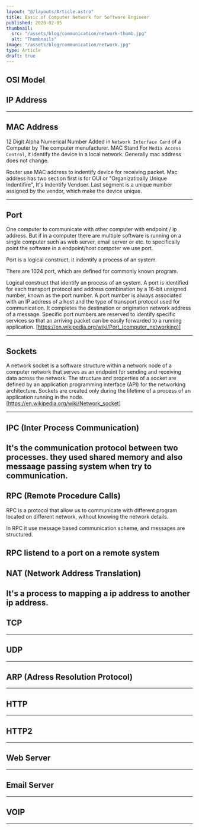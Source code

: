```yaml
---
layout: "@/layouts/Article.astro"
title: Basic of Computer Network for Software Engineer
published: 2020-02-05
thumbnail:
  src: "/assets/blog/communication/network-thumb.jpg"
  alt: "Thumbnails"
image: "/assets/blog/communication/network.jpg"
type: Article
draft: true
---
```


## OSI Model

## IP Address

---

## MAC Address

12 Digit Alpha Numerical Number Added in `Network Interface Card` of a Computer by The computer menufacturer. MAC Stand For `Media Access Control`, it identify the device in a local network. Generally mac address does not change.

Router use MAC address to indentify device for receiving packet. Mac address has two section first is for OUI or "Organizatioally Unique Indentifire", It's Indentify Vendoer. Last segment is a unique number assigned by the vendor, which make the device unique.

---

## Port

One computer to communicate with other computer with endpoint / ip address. But if in a computer there are multiple software is running on a single computer such as web server, email server or etc. to specifically point the software in a endpoint/host compoter we use port.

Port is a logical construct, it indentify a process of an system.

There are 1024 port, which are defined for commonly known program.

Logical construct that identify an process of an system. A port is identified for each transport protocol and address combination by a 16-bit unsigned number, known as the port number. A port number is always associated with an IP address of a host and the type of transport protocol used for communication. It completes the destination or origination network address of a message. Specific port numbers are reserved to identify specific services so that an arriving packet can be easily forwarded to a running application.
[https://en.wikipedia.org/wiki/Port_(computer_networking)]

---

## Sockets

A network socket is a software structure within a network node of a computer network that serves as an endpoint for sending and receiving data across the network. The structure and properties of a socket are defined by an application programming interface (API) for the networking architecture. Sockets are created only during the lifetime of a process of an application running in the node.
[https://en.wikipedia.org/wiki/Network_socket]

---

## IPC (Inter Process Communication)

## It's the communication protocol between two processes. they used shared memory and also messaage passing system when try to communication.

## RPC (Remote Procedure Calls)

RPC is a protocol that allow us to communicate with different program located on different network, without knowing the network details.

In RPC it use message based communication scheme, and messages are structured.

## RPC listend to a port on a remote system

## NAT (Network Address Translation)

## It's a process to mapping a ip address to another ip address.

## TCP

---

## UDP

---

## ARP (Adress Resolution Protocol)

---

## HTTP

---

## HTTP2

---

## Web Server

---

## Email Server

---

## VOIP

---
